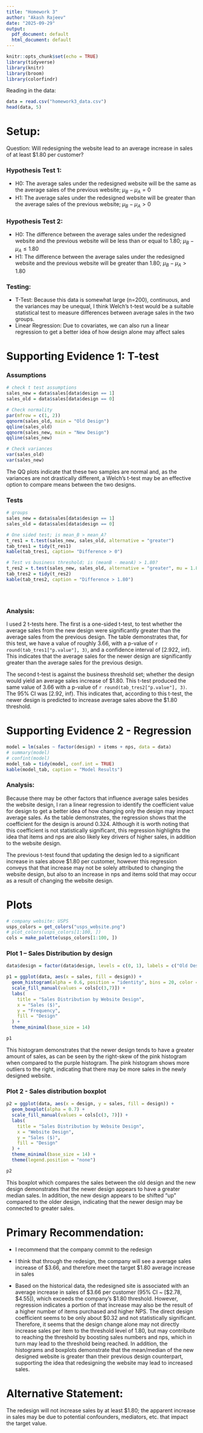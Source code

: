 ```yaml
---
title: "Homework 3"
author: "Akash Rajeev"
date: "2025-09-29"
output:
  pdf_document: default
  html_document: default
---
```


```r
knitr::opts_chunk$set(echo = TRUE)
library(tidyverse)
library(knitr)
library(broom)
library(colorfindr)
```

Reading in the data:
```r
data = read.csv("homework3_data.csv")
head(data, 5)
```
# Setup:

Question: Will redesigning the website lead to an average increase in sales of at least $1.80 per customer? 

### Hypothesis Test 1:
- H0: The average sales under the redesigned website will be the same as the average sales of the previous website; $\mu_{B} - \mu_{A} = 0$
- H1: The average sales under the redesigned website will be greater than the average sales of the previous
website; $\mu_{B} - \mu_{A} > 0$

### Hypothesis Test 2:
- H0: The difference between the average sales under the redesigned website and the previous website will be
less than or equal to 1.80; $\mu_{B} - \mu_{A} \le 1.80$
- H1: The difference between the average sales under the redesigned website and the previous website will be
greater than 1.80; $\mu_{B} - \mu_{A} > 1.80$

### Testing:
- T-Test: Because this data is somewhat large (n=200), continuous, and the variances may be unequal, I think 
Welch's t-test would be a suitable statistical test to measure differences between average sales in the two groups.
- Linear Regression: Due to covariates, we can also run a linear regression to get a better idea of how design alone may affect sales

\newpage

# Supporting Evidence 1: T-test

### Assumptions

```r
# check t test assumptions
sales_new = data$sales[data$design == 1]
sales_old = data$sales[data$design == 0]

# Check normality 
par(mfrow = c(1, 2))
qqnorm(sales_old, main = "Old Design")
qqline(sales_old)
qqnorm(sales_new, main = "New Design")
qqline(sales_new)

# Check variances
var(sales_old)
var(sales_new)

```

The QQ plots indicate that these two samples are normal and, as the variances are not drastically different, a Welch's t-test may be an effective option to compare means between the two designs.
\newpage

### Tests

```r
# groups
sales_new = data$sales[data$design == 1]
sales_old = data$sales[data$design == 0]

# One sided test; is mean_B > mean_A?
t_res1 = t.test(sales_new, sales_old, alternative = "greater")
tab_tres1 = tidy(t_res1)
kable(tab_tres1, caption= "Difference > 0")

# Test vs business threshold; is (meanB - meanA) > 1.80?
t_res2 = t.test(sales_new, sales_old, alternative = "greater", mu = 1.80)
tab_tres2 = tidy(t_res2)
kable(tab_tres2, caption = "Difference > 1.80")





```
### Analysis:

I used 2 t-tests here. The first is a one-sided t-test, to test whether the average sales from the new design were significantly greater than the average sales from the previous design. The table demonstrates that, for this test, we have a value of roughly 3.66,  with a p-value of `r round(tab_tres1["p.value"], 3)`, and a confidence interval of [2.922, inf). This indicates that the average sales for the newer design are significantly greater than the average sales for the previous design.

The second t-test is against the business threshold set; whether the design would yield an average sales increase of $1.80. This t-test produced the same value of 3.66 with a p-value of `r round(tab_tres2["p.value"], 3)`. The 95% CI was [2.92, inf). This indicates that, according to this t-test, the newer design is predicted to increase average sales above the \$1.80 threshold.

\newpage

# Supporting Evidence 2 - Regression
```r
model = lm(sales ~ factor(design) + items + nps, data = data)
# summary(model)
# confint(model)
model_tab = tidy(model, conf.int = TRUE)
kable(model_tab, caption = "Model Results")
```
### Analysis:

Because there may be other factors that influence average sales besides the website design, I ran a linear regression to identify the coefficient value for design to get a better idea of how changing only the design may impact average sales. As the table demonstrates, the regression shows that the coefficient for the design is around 0.324.  Although it is worth noting that this coefficient is not statistically significant, this regression highlights the idea that items and nps are also likely key drivers of higher sales, in addition to the website design.

The previous t-test found that updating the design led to a significant increase in sales above $1.80 per customer, however this regression conveys that that increase may not be solely attributed to changing the website design, but also to an increase in nps and items sold that may occur as a result of changing the website design.



# Plots

```r
# company website: USPS
usps_colors = get_colors("usps_website.png")
# plot_colors(usps_colors[1:100, ])
cols = make_palette(usps_colors[1:100, ])
```


### Plot 1 -- Sales Distribution by design

```r
data$design = factor(data$design, levels = c(0, 1), labels = c("Old Design", "New Design"))

p1 = ggplot(data, aes(x = sales, fill = design)) +
  geom_histogram(alpha = 0.6, position = "identity", bins = 20, color = "white") +
  scale_fill_manual(values = cols[c(3,7)]) +
  labs(
    title = "Sales Distribution by Website Design",
    x = "Sales ($)",
    y = "Frequency",
    fill = "Design"
  ) +
  theme_minimal(base_size = 14) 

p1

```

This histogram demonstrates that the newer design tends to have a greater amount of sales, as can be seen by the right-skew of the pink histogram when compared to the purple histogram. The pink histogram shows more outliers to the right, indicating that there may be more sales in the newly designed website.

### Plot 2 - Sales distribution boxplot

```r
p2 = ggplot(data, aes(x = design, y = sales, fill = design)) +
  geom_boxplot(alpha = 0.7) +
  scale_fill_manual(values = cols[c(3, 7)]) +
  labs(
    title = "Sales Distribution by Website Design",
    x = "Website Design",
    y = "Sales ($)",
    fill = "Design"
  ) +
  theme_minimal(base_size = 14) +
  theme(legend.position = "none")  

p2
```

This boxplot which compares the sales between the old design and the new design demonstrates that the newer design appears to have a greater median sales. In addition, the new design appears to be shifted "up" compared to the older design, indicating that the newer design may be connected to greater sales.

\newpage

# Primary Recommendation:
- I recommend that the company commit to the redesign

- I think that through the redesign, the company will see a average sales increase of \$3.66, and therefore meet the target \$1.80 average increase in sales

- Based on the historical data, the redesigned site is associated with an average increase in sales of \$3.66 per customer (95% CI ~ [\$2.78, \$4.55]), which exceeds the company’s \$1.80 threshold. However, regression  indicates a portion of that increase may also be the result of a higher number of items purchased and higher NPS. The direct design coefficient seems to be only about $0.32 and not statistically significant. Therefore, it seems that the design change alone may not directly increase sales per item to the threshold level of 1.80, but may contribute to reaching the threshold by boosting sales numbers and nps, which in turn may lead to the threshold being reached. In addition, the histograms and boxplots demonstrate that the mean/median of the new designed website is greater than their previous design counterpart, supporting the idea that redesigning the website may lead to increased sales.


# Alternative Statement:

The redesign will not increase sales by at least $1.80; the apparent increase in sales may be due to potential
confounders, mediators, etc. that impact the target value.